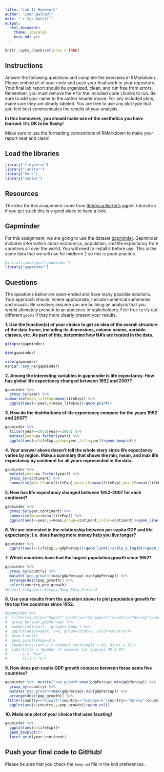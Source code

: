```yaml
---
title: "Lab 11 Homework"
author: "Imen Belhadj"
date: "`r Sys.Date()`"
output:
  html_document: 
    theme: spacelab
    keep_md: yes
---
```


```r
knitr::opts_chunk$set(echo = TRUE)
```

## Instructions
Answer the following questions and complete the exercises in RMarkdown. Please embed all of your code and push your final work to your repository. Your final lab report should be organized, clean, and run free from errors. Remember, you must remove the `#` for the included code chunks to run. Be sure to add your name to the author header above. For any included plots, make sure they are clearly labeled. You are free to use any plot type that you feel best communicates the results of your analysis.  

**In this homework, you should make use of the aesthetics you have learned. It's OK to be flashy!**

Make sure to use the formatting conventions of RMarkdown to make your report neat and clean!  

## Load the libraries
```r
library("tidyverse")
library("janitor")
library("here")
library("naniar")
``` 

## Resources
The idea for this assignment came from [Rebecca Barter's](http://www.rebeccabarter.com/blog/2017-11-17-ggplot2_tutorial/) ggplot tutorial so if you get stuck this is a good place to have a look.  

## Gapminder
For this assignment, we are going to use the dataset [gapminder](https://cran.r-project.org/web/packages/gapminder/index.html). Gapminder includes information about economics, population, and life expectancy from countries all over the world. You will need to install it before use. This is the same data that we will use for midterm 2 so this is good practice.
```r
#install.packages("gapminder")
library("gapminder")
```

## Questions
The questions below are open-ended and have many possible solutions. Your approach should, where appropriate, include numerical summaries and visuals. Be creative; assume you are building an analysis that you would ultimately present to an audience of stakeholders. Feel free to try out different `geoms` if they more clearly present your results.  

**1. Use the function(s) of your choice to get an idea of the overall structure of the data frame, including its dimensions, column names, variable classes, etc. As part of this, determine how NA's are treated in the data.** 
```r
glimpse(gapminder)
```

```r
dim(gapminder)
```
```r
view(gapminder)
naniar::any_na(gapminder)
```

**2. Among the interesting variables in gapminder is life expectancy. How has global life expectancy changed between 1952 and 2007?**
```r
gapminder %>% 
  group_by(year) %>% 
summarise(mean_lifeExp=mean(lifeExp)) %>% 
  ggplot(aes(x=year,y=mean_lifeExp))+geom_point()
```

**3. How do the distributions of life expectancy compare for the years 1952 and 2007?**
```r
gapminder %>% 
  filter(year==1952|year==2007) %>% 
  mutate(year=as.factor(year)) %>% 
  ggplot(aes(x=lifeExp,group=year,fill=year))+geom_boxplot()
```


**4. Your answer above doesn't tell the whole story since life expectancy varies by region. Make a summary that shows the min, mean, and max life expectancy by continent for all years represented in the data.**

```r
gapminder %>% 
  mutate(year=as.factor(year)) %>% 
  group_by(continent) %>% 
  summarise(min_LE=min(lifeExp),mean_LE=mean(lifeExp),max_LE=mean(lifeExp)) 
```
**5. How has life expectancy changed between 1952-2007 for each continent?**
```r
gapminder %>% 
  group_by(year,continent) %>% 
  summarise(mean=mean(lifeExp)) %>% 
  ggplot(aes(x=year,y=mean,group=continent,color=continent))+geom_line()
```

**6. We are interested in the relationship between per capita GDP and life expectancy; i.e. does having more money help you live longer?**
```r
gapminder %>%
  ggplot(aes(x=lifeExp,y=gdpPercap))+geom_line()+scale_y_log10()+geom_smooth()
```
**7. Which countries have had the largest population growth since 1952?**
```r
gapminder %>% 
  group_by(country) %>% 
  mutate("pop_growth"=max(gdpPercap)-min(gdpPercap)) %>% 
  arrange(desc(pop_growth)) %>% 
  select(country,pop_growth)
#Kuwait,Singapore,Norway,Hong Kong,Ireland
```

**8. Use your results from the question above to plot population growth for the top five countries since 1952.**
```r
#gapminder %>% 
#  filter(country=="Kuwait"|country=="Singapore"|country=="Norway"|country=="Hong Kong, China"|country=="Ireland") %>% 
#  group_by(year,gdpPercap) %>% 
#  summarise(n=n(), .groups='keep') %>% 
#  ggplot(aes(x=year, y=n, group=country, color=country))+
#  geom_line()+
#  geom_point(shape=2)+
#  theme(axis.text.x = element_text(angle = 60, hjust = 1))+
#  labs(title = "Number of samples for species DM & DS",
#       x = "Year",
#       fill = "n")
```

**9. How does per-capita GDP growth compare between these same five countries?**
```r
gapminder %>%  mutate("pop_growth"=max(gdpPercap)-min(gdpPercap)) %>% 
  group_by(country) %>% 
  mutate("pop_growth"=max(gdpPercap)-min(gdpPercap)) %>% 
  arrange(desc(pop_growth)) %>% 
 filter(country=="Kuwait"|country=="Singapore"|country=="Norway"|country=="Hong Kong, China"|country=="Ireland") %>% 
  ggplot(aes(x=country,y=pop_growth))+geom_col()
```

**10. Make one plot of your choice that uses faceting!**
```r
gapminder %>% 
  ggplot(aes(x=lifeExp))+ 
  geom_boxplot()+ 
  facet_grid(year~continent)
```


## Push your final code to GitHub!
Please be sure that you check the `keep md` file in the knit preferences. 